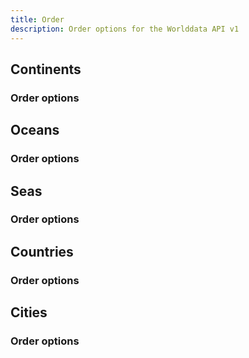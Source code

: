 ```yaml
---
title: Order
description: Order options for the Worlddata API v1
---
```


## Continents

### Order options

## Oceans

### Order options

## Seas

### Order options

## Countries

### Order options

## Cities

### Order options
